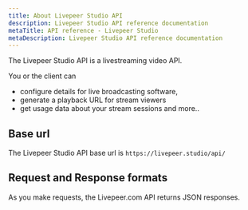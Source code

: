 ```yaml
---
title: About Livepeer Studio API
description: Livepeer Studio API reference documentation
metaTitle: API reference - Livepeer Studio
metaDescription: Livepeer Studio API reference documentation
---
```



The Livepeer Studio API is a livestreaming video  API. 

You or the client can 

- configure details for live broadcasting software, 
- generate a playback URL for stream viewers 
- get usage data about your stream sessions and
more..


## Base url

The Livepeer Studio API base url is `https://livepeer.studio/api/`

## Request and Response formats

As you make requests, the Livepeer.com API returns JSON responses.

